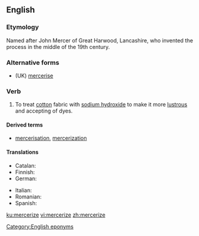 ==English==
{{wikipedia|Mercerised cotton}}

===Etymology===
Named after John Mercer of Great Harwood, Lancashire, who invented the process in the middle of the 19th century.

===Alternative forms===
* (UK) [[mercerise]]

===Verb===
{{en-verb|mercerizes|mercerizing|mercerized|mercerized}}

# To treat [[cotton]] fabric with [[sodium hydroxide]] to make it more [[lustrous]] and accepting of dyes.

====Derived terms====
* [[mercerisation]], [[mercerization]]

====Translations====
{{trans-top|to treat cotton with NaOH}}
* Catalan: {{t+|ca|merceritzar}}
* Finnish: {{t|fi|merseroida}}
* German: {{t+|de|merzerisieren}}
{{trans-mid}}
* Italian: {{t|it|mercerizzare}}
* Romanian: {{t+|ro|merceriza}}
* Spanish: {{t+|es|mercerizar}}
{{trans-bottom}}

[[Category:English eponyms]]

[[ku:mercerize]]
[[vi:mercerize]]
[[zh:mercerize]]